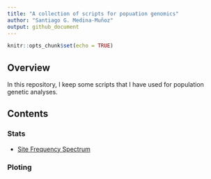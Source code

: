 ```yaml
---
title: "A collection of scripts for popuation genomics"
author: "Santiago G. Medina-Muñoz"
output: github_document
---
```


```r
knitr::opts_chunk$set(echo = TRUE)
```

## Overview

In this repository, I keep some scripts that I have used for population genetic analyses.


## Contents

### Stats

- [Site Frequency Spectrum](scripts/sfs_from_vcf.py)

### Ploting

